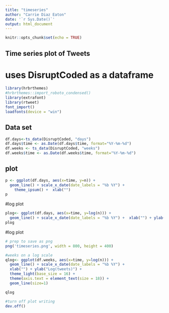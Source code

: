 ```yaml
---
title: "timeseries"
author: "Carrie Diaz Eaton"
date: '`r Sys.Date()`'
output: html_document
---
```


```r
knitr::opts_chunk$set(echo = TRUE)
```

## Time series plot of Tweets
# uses DisruptCoded as a dataframe
```r
library(hrbrthemes)
#hrbrthemes::import_roboto_condensed() 
library(extrafont)
library(rtweet)
font_import()
loadfonts(device = "win")
```

## Data set
```r
df.days<-ts_data(DisruptCoded, "days")
df.days$time <- as.Date(df.days$time, format="%Y-%m-%d")
df.weeks <- ts_data(DisruptCoded, "weeks")
df.weeks$time <- as.Date(df.weeks$time, format="%Y-%m-%d")
```

## plot
```r
p <- ggplot(df.days, aes(x=time, y=n)) +
  geom_line() + scale_x_date(date_labels = "%b %Y") +
    theme_ipsum() +  xlab("")
p
```

#log plot
```r
plog<- ggplot(df.days, aes(x=time, y=log(n))) +
  geom_line() + scale_x_date(date_labels = "%b %Y") +  xlab("") + ylab("Log(number of tweets)")
plog
```


#log plot
```r

# prep to save as png
png('timeseries.png', width = 800, height = 400)

#weeks on a log scale
qlog<- ggplot(df.weeks, aes(x=time, y=log(n))) +
  geom_line() + scale_x_date(date_labels = "%b %Y") + 
  xlab("") + ylab("Log(tweets)") + 
  theme_light(base_size = 16) +
  theme(axis.text = element_text(size = 18)) + 
  geom_line(size=1)

qlog

#turn off plot writing
dev.off()
```
